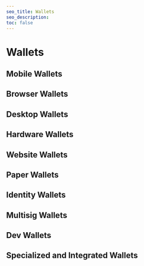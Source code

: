 ```yaml
---
seo_title: Wallets
seo_description:
toc: false
---
```



# Wallets

## Mobile Wallets

<WalletsTable wallets={wallets} filterBy="mobile" />

## Browser Wallets

<WalletsTable wallets={wallets} filterBy="browser" />

## Desktop Wallets

<WalletsTable wallets={wallets} filterBy="desktop" />

## Hardware Wallets

<WalletsTable wallets={wallets} filterBy="hardware" />

## Website Wallets

<WalletsTable wallets={wallets} filterBy="website" />

## Paper Wallets

<WalletsTable wallets={wallets} filterBy="paper" />

## Identity Wallets

<WalletsTable wallets={wallets} filterBy="identity" />

## Multisig Wallets

<WalletsTable wallets={wallets} filterBy="multisig" />

## Dev Wallets

<WalletsTable wallets={wallets} filterBy="dev" />

## Specialized and Integrated Wallets

<WalletsTable wallets={wallets} filterBy="specialized" />
